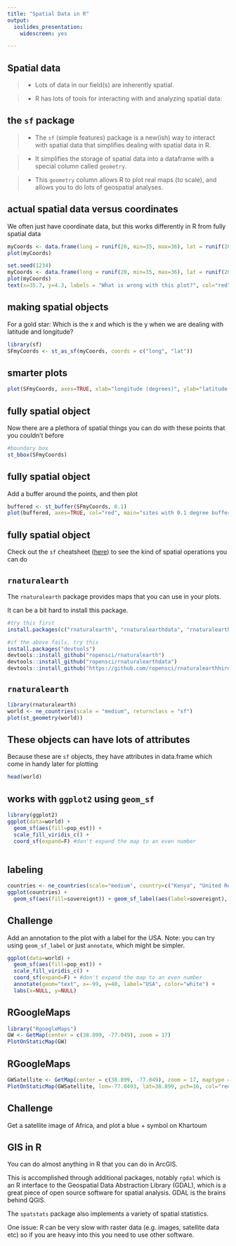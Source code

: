 ```yaml
---
title: "Spatial Data in R"
output: 
  ioslides_presentation:
    widescreen: yes

---
```


## Spatial data


> - Lots of data in our field(s) are inherently spatial.


> - R has lots of tools for interacting with and analyzing spatial data: 



## the `sf` package

> - The `sf` (simple features) package is a new(ish) way to interact with spatial data that simplifies dealing with spatial data in R.  


> - It simplifies the storage of spatial data into a dataframe with a special column called `geometry`. 


> - This `geometry` column allows R to plot real maps (to scale), and allows you to do lots of geospatial analyses. 


## actual spatial data versus coordinates {.smaller .build}

We often just have coordinate data, but this works differently in R from fully spatial data

```r
myCoords <- data.frame(long = runif(20, min=35, max=36), lat = runif(20, min = 3, max=5))
plot(myCoords)
```

```r
set.seed(1234)
myCoords <- data.frame(long = runif(20, min=35, max=36), lat = runif(20, min = 3, max=5))
plot(myCoords)
text(x=35.7, y=4.3, labels = "What is wrong with this plot?", col="red", cex=1.4)
```

## making spatial objects {.build .smaller}


For a gold star: Which is the x and which is the y when we are dealing with latitude and longitude?

```r
library(sf)
SFmyCoords <- st_as_sf(myCoords, coords = c("long", "lat"))
```

## smarter plots 

```r
plot(SFmyCoords, axes=TRUE, xlab="longitude (degrees)", ylab="latitude (degrees)", pch=16)
```


## fully spatial object

Now there are a plethora of spatial things you can do with these points that you couldn't before

```r
#boundary box
st_bbox(SFmyCoords)

```

## fully spatial object

Add a buffer around the points, and then plot

```r
buffered <- st_buffer(SFmyCoords, 0.1)
plot(buffered, axes=TRUE, col="red", main="sites with 0.1 degree buffer")
```

## fully spatial object

Check out the `sf` cheatsheet ([here](sf.pdf)) to see the kind of spatial operations you can do 

## `rnaturalearth` {.smaller}

The `rnaturalearth` package provides maps that you can use in your plots. 

It can be a bit hard to install this package.


```r
#try this first
install.packages(c("rnaturalearth", "rnaturalearthdata", "rnaturalearthhires"))

#if the above fails, try this
install.packages("devtools")
devtools::install_github("ropensci/rnaturalearth")
devtools::install_github("ropensci/rnaturalearthdata")
devtools::install_github("https://github.com/ropensci/rnaturalearthhires")
```

## `rnaturalearth` {.smaller}

```r
library(rnaturalearth)
world <- ne_countries(scale = "medium", returnclass = "sf")
plot(st_geometry(world))
```

## These objects can have lots of attributes {.smaller}

Because these are `sf` objects, they have attributes in data.frame which come in handy later for plotting

```r
head(world)
```


## works with `ggplot2` using `geom_sf`

```r
library(ggplot2)
ggplot(data=world) + 
  geom_sf(aes(fill=pop_est)) + 
  scale_fill_viridis_c() + 
  coord_sf(expand=F) #don't expand the map to an even number
  
```


## labeling

```r
countries <- ne_countries(scale="medium", country=c("Kenya", "United Republic of Tanzania", "Ethiopia", "Uganda", "Rwanda", "Burundi") ,returnclass = "sf")
ggplot(countries) + 
  geom_sf(aes(fill=sovereignt)) + geom_sf_label(aes(label=sovereignt), size=2) + guides(fill="none")

```


## Challenge

Add an annotation to the plot with a label for the USA. Note: you can try using `geom_sf_label` or just `annotate`, which might be simpler.

```r
ggplot(data=world) + 
  geom_sf(aes(fill=pop_est)) + 
  scale_fill_viridis_c() + 
  coord_sf(expand=F) + #don't expand the map to an even number
  annotate(geom="text", x=-99, y=40, label="USA", color="white") + 
  labs(x=NULL, y=NULL)
```


## RGoogleMaps

```r
library("RgoogleMaps")
GW <- GetMap(center = c(38.899, -77.049), zoom = 17)
PlotOnStaticMap(GW)
```

## RGoogleMaps

```R
GWSatellite <- GetMap(center = c(38.899, -77.049), zoom = 17, maptype = "satellite")
PlotOnStaticMap(GWSatellite, lon=-77.0493, lat=38.899, pch=16, col="red", cex=2)
```

## Challenge

Get a satellite image of Africa, and plot a blue + symbol on Khartoum  

## GIS in R {.build}

You can do almost anything in R that you can do in ArcGIS.  

This is accomplished through additional packages, notably `rgdal` which is an R interface to the Geospatial Data Abstraction Library (GDAL), which is a great piece of open source software for spatial analysis. GDAL is the brains behind QGIS. 

The `spatstats` package also implements a variety of spatial statistics. 

One issue: R can be very slow with raster data (e.g. images, satellite data etc) so if you are heavy into this you need to use other software.  
